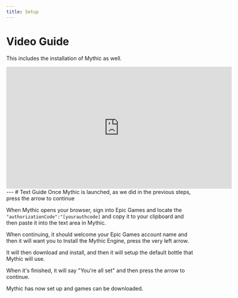 ```yaml
---
title: Setup
---
```

# Video Guide
This includes the installation of Mythic as well.
<iframe width="600" height="325" src="https://www.youtube.com/embed/8OD3i1V2kIk" title="How to Install and Setup Mythic" frameborder="0" allow="accelerometer; autoplay; clipboard-write; encrypted-media; gyroscope; picture-in-picture; web-share" referrerpolicy="strict-origin-when-cross-origin" allowfullscreen></iframe>
---
# Text Guide
Once Mythic is launched, as we did in the previous steps, press the arrow to continue

When Mythic opens your browser, sign into Epic Games and locate the `"authorizationCode":"[yourauthcode]` and copy it to your clipboard and then paste it into the text area in Mythic.

When continuing, it should welcome your Epic Games account name and then it will want you to Install the Mythic Engine, press the very left arrow.

It will then download and install, and then it will setup the default bottle that Mythic will use.

When it's finished, it will say "You're all set" and then press the arrow to continue.

Mythic has now set up and games can be downloaded.
